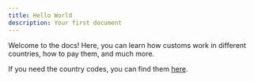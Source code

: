 ```yaml
---
title: Hello World
description: Your first document
---
```


Welcome to the docs! Here, you can learn how customs work in different countries, how to pay them, and much more.

If you need the country codes, you can find them [here](/docs/misc/country-codes).